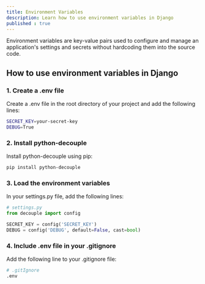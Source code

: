 ```yaml
---
title: Environment Variables
description: Learn how to use environment variables in Django
published : true
---
```



Environment variables are key-value pairs used to configure and manage an application's settings and secrets without hardcoding them into the source code. 

## How to use environment variables in Django

### 1. Create a .env file

Create a .env file in the root directory of your project and add the following lines:

```bash
SECRET_KEY=your-secret-key
DEBUG=True
```

### 2. Install python-decouple

Install python-decouple using pip:

```bash
pip install python-decouple
```

### 3. Load the environment variables

In your settings.py file, add the following lines:

```python
# settings.py
from decouple import config

SECRET_KEY = config('SECRET_KEY')
DEBUG = config('DEBUG', default=False, cast=bool)
```

### 4. Include .env file in your .gitignore

Add the following line to your .gitignore file:

```bash
# .gitIgnore
.env
```

